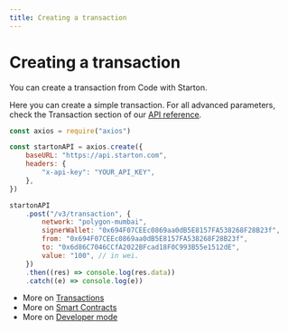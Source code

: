 ```yaml
---
title: Creating a transaction
---
```



# Creating a transaction

You can create a transaction from Code with Starton.

Here you can create a simple transaction. For all advanced parameters, check the Transaction section of our <a href="https://docs.starton.com//intro#tag/Transaction/operation/TransactionCreate">API reference</a>.

```jsx showLineNumbers
const axios = require("axios")

const startonAPI = axios.create({
	baseURL: "https://api.starton.com",
	headers: {
		"x-api-key": "YOUR_API_KEY",
	},
})

startonAPI
	.post("/v3/transaction", {
		network: "polygon-mumbai",
		signerWallet: "0x694F07CEEc0869aa0dB5E8157FA538268F28B23f",
		from: "0x694F07CEEc0869aa0dB5E8157FA538268F28B23f",
		to: "0x6d86C7046CCfA2022BFcad18F0C993B55e1512dE",
		value: "100", // in wei.
	})
	.then((res) => console.log(res.data))
	.catch((e) => console.log(e))
```

-   More on [Transactions](/Transactions/creating-a-transaction.mdx)
-   More on [Smart Contracts](/Smart-contract/understanding-smart-contracts.mdx)
-   More on [Developer mode](/Developer/Discovering-coding-interface.mdx)
